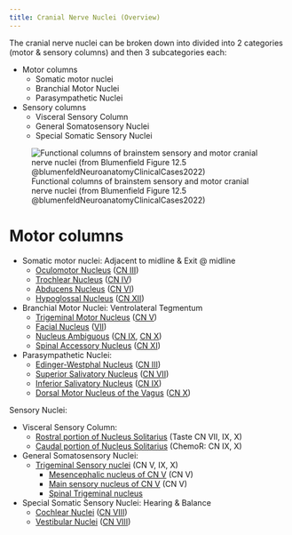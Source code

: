 ```yaml
---
title: Cranial Nerve Nuclei (Overview)
---
```

The cranial nerve nuclei can be broken down into divided into 2 categories (motor & sensory columns) and then 3 subcategories each:

- Motor columns
    - Somatic motor nuclei
    - Branchial Motor Nuclei
    - Parasympathetic Nuclei
- Sensory columns
    - Visceral Sensory Column
    - General Somatosensory Nuclei
    - Special Somatic Sensory Nuclei

![Functional columns of brainstem sensory and motor cranial nerve nuclei (from Blumenfield Figure 12.5 @blumenfeldNeuroanatomyClinicalCases2022)](/The Archive/Neuroscience/Neuroanatomy/Cranial Nerves/images/fig12.5 blumenfield CN nuclei.png)


# Motor columns

- Somatic motor nuclei: Adjacent to midline & Exit @ midline
    - [Oculomotor Nucleus]({{< var ref-oculomotor-nucleus.path >}}) ([CN III]({{< var ref-cn3.path >}}))
    - [Trochlear Nucleus]({{< var ref-trochlear-nucleus.path >}}) ([CN IV]({{< var ref-cn4.path >}}))
    - [Abducens Nucleus]({{< var ref-abducens-nucleus.path >}}) ([CN VI]({{< var ref-cn6.path >}}))
    - [Hypoglossal Nucleus]({{< var ref-hypoglossal-nucleus >}}) ([CN XII]({{< var ref-cn12.path >}}))
- Branchial Motor Nuclei: Ventrolateral Tegmentum
    - [Trigeminal Motor Nucleus]({{< var ref-trigeminal-motor-nucleus.path >}}) ([CN V]({{< var ref-cn5.path >}}))
    - [Facial Nucleus]({{< var ref-facial-nucleus.path >}}) ([VII]({{< var ref-cn7.path >}}))
    - [Nucleus Ambiguous]({{< var ref-nucleus-ambiguous.path >}}) ([CN IX]({{< var ref-cn9.path >}}), [CN X]({{< var ref-cn10.path >}}))
    - [Spinal Accessory Nucleus]({{< var ref-spinal-accessory-nucleus.path >}}) ([CN XI]({{< var ref-cn11.path >}}))
- Parasympathetic Nuclei: 
    - [Edinger-Westphal Nucleus]({{< var ref-edinger-westphal-nucleus.path >}}) ([CN III]({{< var ref-cn3.path >}}))
    - [Superior Salivatory Nucleus]({{< var ref-superior-salivatory-nucleus.path >}}) ([CN VII]({{< var ref-cn7.path >}}))
    - [Inferior Salivatory Nucleus]({{< var ref-inferior-salivatory-nucleus.path >}}) ([CN IX]({{< var ref-cn9.path >}}))
    - [Dorsal Motor Nucleus of the Vagus]({{< var ref-dorsal-motor-nucleus >}}) ([CN X]({{< var ref-cn10.path >}}))

Sensory Nuclei:

- Visceral Sensory Column:
    - [Rostral portion of Nucleus Solitarius]({{< var ref-nucleus-solitarius.path >}}) (Taste CN VII, IX, X)
    - [Caudal portion of Nucleus Solitarius]({{< var ref-nucleus-solitarius.path >}}) (ChemoR: CN IX, X)
- General Somatosensory Nuclei: 
    - [Trigeminal Sensory nuclei]({{< var ref-trigeminal-sensory-nuclei.path >}}) (CN V, IX, X)
        - [Mesencephalic nucleus of CN V]({{< var ref-mesencephalic-nucleus.path >}}) (CN V)
        - [Main sensory nucleus of CN V]({{< var ref-main-sensory-nucleus-of-CN-V.path >}}) (CN V)
        - [Spinal Trigeminal nucleus]({{< var ref-spinal-trigeminal-nucleus >}})
- Special Somatic Sensory Nuclei: Hearing & Balance
    - [Cochlear Nuclei]({{< var ref-cochlear-nuclei.path >}}) ([CN VIII]({{< var ref-cn8.path >}}))
    - [Vestibular Nuclei]({{< var ref-vestibular-nuclei.path >}}) ([CN VIII]({{< var ref-cn8.path >}}))

